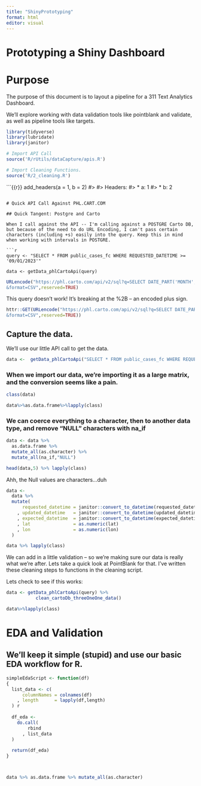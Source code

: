 ```yaml
---
title: "ShinyPrototyping"
format: html
editor: visual
---
```


# Prototyping a Shiny Dashboard

# Purpose

The purpose of this document is to layout a pipeline for a 311 Text Analytics Dashboard.

We'll explore working with data validation tools like pointblank and validate, as well as pipeline tools like targets.

```r
library(tidyverse)
library(lubridate)
library(janitor)
```

```r
# Import API Call
source('R/rUtils/dataCapture/apis.R')

# Import Cleaning Functions.
source('R/2_cleaning.R')
```

```{{r}}
add_headers(a = 1, b = 2)
#> <request>
#> Headers:
#> * a: 1
#> * b: 2

```

# Quick API Call Against PHL.CART.COM

## Quick Tangent: Postgre and Carto

When I call against the API -- I'm calling against a POSTGRE Carto DB, but because of the need to do URL Encoding, I can't pass certain characters (including +s) easily into the query. Keep this in mind when working with intervals in POSTGRE.

```r
query <- "SELECT * FROM public_cases_fc WHERE REQUESTED_DATETIME >= '09/01/2023'"

data <- getData_phlCartoApi(query)
```

```r
URLencode("https://phl.carto.com/api/v2/sql?q=SELECT DATE_PART('MONTH',CURRENT_DATE), DATE_TRUNC('MONTH',CURRENT_DATE),CURRENT_DATE%2B3
&format=CSV",reserved=TRUE)
```

This query doesn't work! It's breaking at the %2B -- an encoded plus sign.

```r
httr::GET(URLencode("https://phl.carto.com/api/v2/sql?q=SELECT DATE_PART('MONTH',CURRENT_DATE), DATE_TRUNC('MONTH',CURRENT_DATE),CURRENT_DATE%2B3
&format=CSV",reserved=TRUE))
```

## Capture the data.

We'll use our little API call to get the data.

```r
data <-  getData_phlCartoApi("SELECT * FROM public_cases_fc WHERE REQUESTED_DATETIME >= '09/01/2023'") 
```

### When we import our data, we're importing it as a large matrix, and the conversion seems like a pain.

```r
class(data)
```

```r
data%>%as.data.frame%>%lapply(class)
```

### We can coerce everything to a character, then to another data type, and remove "NULL" characters with na_if

```r
data <- data %>%
  as.data.frame %>%
  mutate_all(as.character) %>%
  mutate_all(na_if,"NULL")

head(data,5) %>% lapply(class)

```

Ahh, the Null values are characters...duh

```r
data <- 
  data %>%
  mutate(
      requested_datetime = janitor::convert_to_datetime(requested_datetime)
    , updated_datetime   = janitor::convert_to_datetime(updated_datetime)
    , expected_datetime  = janitor::convert_to_datetime(expected_datetime)
    , lat                = as.numeric(lat)
    , lon                = as.numeric(lon)
  )

data %>% lapply(class)


```

We can add in a little validation -- so we're making sure our data is really what we're after. Lets take a quick look at PointBlank for that. I've written these cleaning steps to functions in the cleaning script.

Lets check to see if this works:

```r
data <- getData_phlCartoApi(query) %>%
           clean_cartoDb_threeOneOne_data()

data%>%lapply(class)
```

# EDA and Validation

## We'll keep it simple (stupid) and use our basic EDA workflow for R.

```r

simpleEdaScript <- function(df)
{
  list_data <- c(
      columnNames = colnames(df)
    , length      = lapply(df,length)
  ) r
  
  df_eda <- 
    do.call(
        rbind
      , list_data
  )
  
  return(df_eda)
}  




```

```r
data %>% as.data.frame %>% mutate_all(as.character)
```
